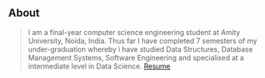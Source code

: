 ## About

> I am a final-year computer science engineering student at Amity University, Noida, India. Thus far I have completed 7 semesters of my under-graduation whereby i have studied Data Structures, Database Management Systems, Software Engineering and specialised at a intermediate level in Data Science.
> [Resume](https://drive.google.com/file/d/18pYJgEaoXKUGteKrtef9IJgV_wqKVxoA/view?usp=sharing)